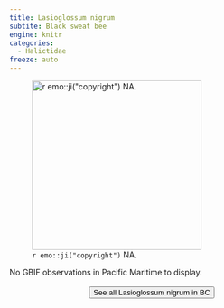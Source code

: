 ```yaml
---
title: Lasioglossum nigrum
subtite: Black sweat bee
engine: knitr
categories:
  - Halictidae
freeze: auto
---
```

![`r emo::ji("copyright")` NA.](/files/no_bee.png){height=300}



No GBIF observations in Pacific Maritime to display.
<br><br>
<center>


<a href="NA"><button type="button" class="btn btn-secondary">See all Lasioglossum nigrum in BC <i class="fa-solid fa-arrow-up-right-from-square"></i> </button></a>
</center>
